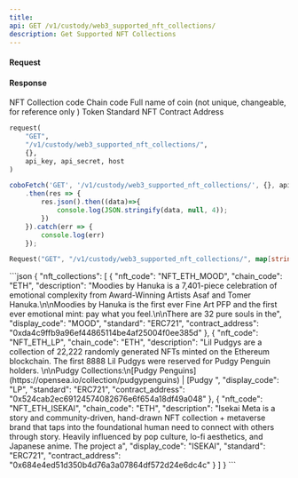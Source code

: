 ```yaml
---
title: 
api: GET /v1/custody/web3_supported_nft_collections/ 
description: Get Supported NFT Collections 
---
```

#### Request 


#### Response 

<ResponseField name="nft_code" type="String" >NFT Collection code</ResponseField> 
<ResponseField name="chain_code" type="String" >Chain code</ResponseField> 
<ResponseField name="description" type="String" >Full name of coin (not unique, changeable, for reference only )</ResponseField> 
<ResponseField name="standard" type="String" >Token Standard</ResponseField> 
<ResponseField name="contract_address" type="String" >NFT Contract Address</ResponseField> 
<RequestExample>
```python Python
request(
    "GET",
    "/v1/custody/web3_supported_nft_collections/",
    {},
    api_key, api_secret, host
)
```
```javascript JavaScript
coboFetch('GET', '/v1/custody/web3_supported_nft_collections/', {}, api_key, api_secret, host)
    .then(res => {
        res.json().then((data)=>{
            console.log(JSON.stringify(data, null, 4));
        })
    }).catch(err => {
        console.log(err)
    });
```
```go Go
Request("GET", "/v1/custody/web3_supported_nft_collections/", map[string]string{})
```
</RequestExample>

<ResponseExample>
```json
{
  "nft_collections": [
    {
      "nft_code": "NFT_ETH_MOOD",
      "chain_code": "ETH",
      "description": "Moodies by Hanuka is a 7,401-piece celebration of emotional complexity from Award-Winning Artists Asaf and Tomer Hanuka.\n\nMoodies by Hanuka is the first ever Fine Art PFP and the first ever emotional mint: pay what you feel.\n\nThere are 32 pure souls in the",
      "display_code": "MOOD",
      "standard": "ERC721",
      "contract_address": "0xda4c9ffb9a96ef44865114be4af25004f0ee385d"
    },
    {
      "nft_code": "NFT_ETH_LP",
      "chain_code": "ETH",
      "description": "Lil Pudgys are a collection of 22,222 randomly generated NFTs minted on the Ethereum blockchain. The first 8888 Lil Pudgys were reserved for Pudgy Penguin holders. \n\nPudgy Collections:\n[Pudgy Penguins](https://opensea.io/collection/pudgypenguins) | [Pudgy ",
      "display_code": "LP",
      "standard": "ERC721",
      "contract_address": "0x524cab2ec69124574082676e6f654a18df49a048"
    },
    {
      "nft_code": "NFT_ETH_ISEKAI",
      "chain_code": "ETH",
      "description": "Isekai Meta is a story and community-driven, hand-drawn NFT collection + metaverse brand that taps into the foundational human need to connect with others through story. Heavily influenced by pop culture, lo-fi aesthetics, and Japanese anime. The project a",
      "display_code": "ISEKAI",
      "standard": "ERC721",
      "contract_address": "0x684e4ed51d350b4d76a3a07864df572d24e6dc4c"
    }
  ]
}
```
</ResponseExample>
